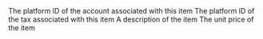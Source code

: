 <ResponseField name="account_id" type="string">
  The platform ID of the account associated with this item
</ResponseField>

<ResponseField name="tax_id" type="string">
  The platform ID of the tax associated with this item
</ResponseField>

<ResponseField name="description" type="string">
  A description of the item
</ResponseField>

<ResponseField name="unit_price" type="float">
  The unit price of the item
</ResponseField>
